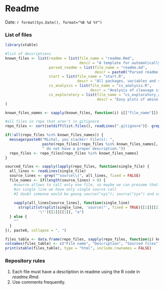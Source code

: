 Readme
========================================================

Date: `r format(Sys.Date(), format="%B %d %Y")`

### List of files

```r
library(xtable)

#list of descriptions
known_files <- list(readme = list(file_name = "readme.Rmd",
                                  descr = "A template for automatically generated readme. Date and list of file included."),
                    parsed_readme = list(file_name = "readme.md",
                                         descr = paste0("Parsed readme.Rmd")),
                    start = list(file_name = "start.R",
                                 descr = "All packages, variables and so on universally needed for the research. Should be sourced every time."),
                    cs_analysis = list(file_name = "cs_analysis.R",
                                       descr = "Analysis of cleavage sites amino acid composition."),
                    cs_exploratory = list(file_name = "cs_exploratory_analysis.R",
                                          descr = "Easy plots of amino acids versus their group in the cleavage sites. Use this code to create better groups for cleavage site prediction.")
)

known_files_names <- sapply(known_files, function(i) i[["file_name"]])

#all files in repo that aren't in gitignore
repo_files <- sort(setdiff(list.files(), readLines(".gitignore")[- grep("^\\.", readLines(".gitignore"))]))

if(!all(repo_files %in% known_files_names)) {
  message(paste0("Michal, you slacker! File(s): ",
                 paste(repo_files[!repo_files %in% known_files_names], collapse = ", "), 
                 " do not have a proper description."))
  repo_files <- repo_files[repo_files %in% known_files_names]
}

sourced_files <- sapply(lapply(repo_files, function(single_file) {
  all_lines <- readLines(single_file)
  source_lines <- grep("^source\\(", all_lines, fixed = FALSE)
  file_names <- if(length(source_lines) > 0) {
    #source allows to call only one file, so maybe we can presume that
    #in single line we have only single source call
    #I doubt someone would be goung source("xyz"); source("zyx") and so on in a single line
    
    vapply(all_lines[source_lines], function(single_line)
      strsplit(strsplit(single_line, 'source("', fixed = TRUE)[[1]][[2]],
               '\"')[[1]][[1]], "a")
  } else {
    ""
  }
}), paste0, collapse = ", ")

files_table <- data.frame(repo_files, sapply(repo_files, function(i) known_files[[which(i == known_files_names)]][["descr"]]), sourced_files)
colnames(files_table) <- c("File name", "Description", "Sourced files")
print(xtable(files_table), type = "html", include.rownames = FALSE)
```

### Repository rules
1. Each file must have a desctiption in readme using the R code in *readme.Rmd*.
2. Use comments frequently.
